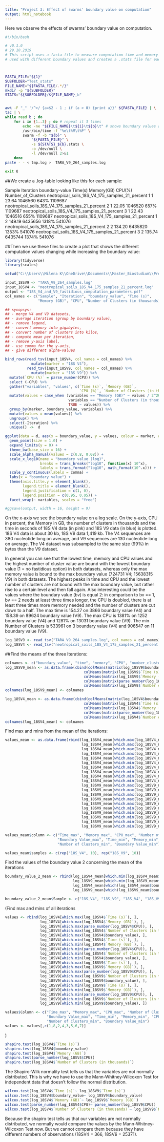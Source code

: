 ---
title: "Project 3: Effect of swarms' boundary value on computation"
output: html_notebook
---
Here we observe the effects of swarms' boundary value on computation.


```{sh}
#!/bin/bash

# v0.1.0
# 29.10.2019
# This script uses a fasta-file to measure computation time and memory of swarm 
# used with different boundary values and creates a .stats file for each boundary value.



FASTA_FILE="${1}"
SUBFOLDER="Test_stats"
FILE_NAME="${FASTA_FILE/.*/}"
mkdir -p "${SUBFOLDER}"
STATS="${SUBFOLDER}/${FILE_NAME}_b"


awk -F "_" '/^>/ {a=$2 - 1 ; if (a > 0) {print a}}' ${FASTA_FILE} | \
tac | \
while read b ; do 
	for i in {1..3} ; do # repeat it 3 times
		echo -ne "${FILE_NAME}\t${i}\t${b}\t" # shows boundary values as column next to other values
		/usr/bin/time -f "%e\t%M\t%P" \
		swarm -f -b "${b}" \
			"${FASTA_FILE}" \
			-s ${STATS}_${b}.stats \
			-o /dev/null \
			-l /dev/null 2>&1
	done 
paste - - < tmp.log >  TARA_V9_264_samples.log

exit 0
```

##We create a .log-table looking like this for each sample:

Sample                                          Iteration boundary-value Time(s) Memory(GB) CPU(%) Number_of_Clusters
neotropical_soils_18S_V4_175_samples_21_percent	1	        1	             23.64	 1046560	  643%	 1109687
neotropical_soils_18S_V4_175_samples_21_percent	2	        1	             22.05	 1046520	  657%	 1109687
neotropical_soils_18S_V4_175_samples_21_percent	3	        1	             22.43	 1046516	  655%	 1109687
neotropical_soils_18S_V4_175_samples_21_percent	1	        2	             149.19	 6435656	  1318%	 541076
neotropical_soils_18S_V4_175_samples_21_percent	2	        2	             134.20	 6435820	  1353%	 541076
neotropical_soils_18S_V4_175_samples_21_percent	3	        2	             135.74  6435744	  1374%	 541076

##Then we use these files to create a plot that shows the different computation values changing while increasing the boundary value:
```{r}
library(tidyverse)
library(scales)

setwd("C:\\Users\\Milena K\\OneDrive\\Documents\\Master_Biostudium\\Projekt_France")

input_18SV9 <- "TARA_V9_264_samples.log"
input_18SV4 <- "neotropical_soils_18S_V4_175_samples_21_percent.log"
output <- "18S_V4_and_V9_fastidious_computation_parameters.pdf"
col_names <- c("Sample", "Iteration", "boundary_value", "Time (s)",
               "Memory (GB)", "CPU", "Number of Clusters (in thousands)")

## synopsys:
## - merge V4 and V9 datasets,
## - average iteration (group by boundary value),
## - remove legend,
## - convert memory into gigabytes,
## - convert number of clusters into kilos,
## - compute mean per iteration,
## - remove y-axis label,
## - use comma for the y-axis,
## - give different alpha-values

bind_rows(read_tsv(input_18SV4, col_names = col_names) %>%
            mutate(marker = "18S V4"),
          read_tsv(input_18SV9, col_names = col_names) %>%
            mutate(marker = "18S V9")) %>%
  mutate(`CPU (%)` = parse_number(CPU)) %>%
  select (-CPU) %>%
  gather("variables", "values", c(`Time (s)`, `Memory (GB)`,
                                  `CPU (%)`, `Number of Clusters (in thousands)`)) %>%
  mutate(values = case_when (variables == "Memory (GB)" ~ values / 2^20,
                             variables == "Number of Clusters (in thousands)" ~ values / 1000,
                             TRUE ~ values)) %>%
  group_by(marker, boundary_value, variables) %>%
  mutate(values = mean(values)) %>%
  ungroup() %>%
  select(-Iteration) %>%
  unique() ->  d

ggplot(data = d, aes(x = boundary_value, y = values, colour = marker, alpha = marker)) +
  geom_point(size = 1.0) +
  expand_limits(y = 0) +
  theme_bw(base_size = 16) +
  scale_alpha_manual(values = c(0.8, 0.08)) +
  scale_x_log10(name = "boundary value (log)",
                breaks = trans_breaks("log10", function(x) 10^x),
                labels = trans_format("log10", math_format(10^.x))) +
  scale_y_continuous(labels = comma) +
  labs(x = "boundary value") +
  theme(axis.title.y = element_blank(),
        legend.title = element_blank(),
        legend.justification = c(1, 0),
        legend.position = c(0.95, 0.05)) +
  facet_wrap(~ variables, scales = "free")

#ggsave(output, width = 16, height = 9)
```

On the x-axis we see the boundary value on a log scale. On the y-axis, CPU in percent, the Memory in GB, the number of clusters in thousands and the time in seconds of 18S V4 data (in pink) and 18S V9 data (in blue) is plotted. 18S V4 data is about 30 kb, 18S V9 data 1,419 kb.
The V4 sequences are 380 nucleotide long on average, and V9 sequences are 130 nucleotide long on average. The V4 dataset was subsampled to the same size (99%) in bytes than the V9 dataset.

In general you can see that the lowest time, memory and CPU values and the highest number of cluster value are bound with the lowest boundary value (1 = no fastidious option) in both datasets, whereas only the max memory value is bound to the max boundary value (724731 V4; 15638315 V9) in both datasets. The highest peaks in time and CPU and the lowest number of clusters are not bound with the max boundary value, but rather rise to a certain level and then fall again. 
Also interesting could be the values where the boundary value (bv) is equal 2: in comparison to bv == 1, bv == 2 needs at least three times longer, the CPU is doubled, there is at least three times more memory needed and the number of clusters are cut down to a half.
The max time is 154.27 on 3866 boundary value (V4) and 158.39 on 89624 boundary value (V9). The max CPU is 1381% on 1252 boundary value (V4) and 1281% on 13031 boundary value (V9). The min Number of Clusters is 533961 on 3 boundary value (V4) and 906547 on 11 boundary value (V9). 


```{r}
log_18SV9 <- read_tsv("TARA_V9_264_samples.log", col_names = col_names)
log_18SV4 <- read_tsv("neotropical_soils_18S_V4_175_samples_21_percent.log", col_names = col_names)
```

##Find the means of the three Iterations:
```{r}
colnames <- c("boundary_value", "time", "memory", "CPU", "number_clusters")
log_18SV9_mean <- as.data.frame(cbind(colMeans(matrix(log_18SV9$boundary_value, nrow=3)),
                                    colMeans(matrix(log_18SV9$`Time (s)`, nrow=3)),
                                    colMeans(matrix(log_18SV9$`Memory (GB)`, nrow=3)),
                                    colMeans(matrix(parse_number(log_18SV9$CPU), nrow=3)),
                                    colMeans(matrix(log_18SV9$`Number of Clusters (in thousands)`, nrow=3))))
colnames(log_18SV9_mean) <- colnames     

log_18SV4_mean <- as.data.frame(cbind(colMeans(matrix(log_18SV4$boundary_value, nrow=3)),
                                    colMeans(matrix(log_18SV4$`Time (s)`, nrow=3)),
                                    colMeans(matrix(log_18SV4$`Memory (GB)`, nrow=3)),
                                    colMeans(matrix(parse_number(log_18SV4$CPU), nrow=3)),
                                    colMeans(matrix(log_18SV4$`Number of Clusters (in thousands)`, nrow=3))))
colnames(log_18SV4_mean) <- colnames
```

Find max and mins from the mean of the iterations:
```{r}
values_mean <- as.data.frame(rbind(log_18SV4_mean[which.max(log_18SV4_mean[,2]), ],
                                   log_18SV4_mean[which.max(log_18SV4_mean[,3]), ],
                                   log_18SV4_mean[which.max(log_18SV4_mean[,4]), ],
                                   log_18SV4_mean[which.max(log_18SV4_mean[,5]), ],
                                   log_18SV4_mean[which.max(log_18SV4_mean[,1]), ],
                                   log_18SV4_mean[which.min(log_18SV4_mean[,2]), ],
                                   log_18SV4_mean[which.min(log_18SV4_mean[,3]), ],
                                   log_18SV4_mean[which.min(log_18SV4_mean[,4]), ],
                                   log_18SV4_mean[which.min(log_18SV4_mean[,5]), ],
                                   log_18SV4_mean[which.min(log_18SV4_mean[,1]), ],
                                   log_18SV9_mean[which.max(log_18SV9_mean[,2]), ],
                                   log_18SV9_mean[which.max(log_18SV9_mean[,3]), ],
                                   log_18SV9_mean[which.max(log_18SV9_mean[,4]), ],
                                   log_18SV9_mean[which.max(log_18SV9_mean[,5]), ],
                                   log_18SV9_mean[which.max(log_18SV9_mean[,1]), ],
                                   log_18SV9_mean[which.min(log_18SV9_mean[,2]), ],
                                   log_18SV9_mean[which.min(log_18SV9_mean[,3]), ],
                                   log_18SV9_mean[which.min(log_18SV9_mean[,4]), ],
                                   log_18SV9_mean[which.min(log_18SV9_mean[,5]), ],
                                   log_18SV9_mean[which.min(log_18SV9_mean[,1]), ])

values_mean$column <- c("Time_max", "Memory_max", "CPU_max", "Number of Clusters_max", 
                        "Boundary Value_max", "Time_min", "Memory_min", "CPU_min", 
                        "Number of Clusters_min", "Boundary Value_min")

values_mean$samples <- c(rep("18S_V4", 10), rep("18S_V9", 10))
```

Find the values of the boundary value 2 concerning the mean of the iterations
```{r}

boundary_value_2_mean <- rbind(log_18SV4_mean[which.min(log_18SV4_mean$boundary_value), ],
                               log_18SV9_mean[which.min(log_18SV9_mean$boundary_value), ], 
                               log_18SV4_mean[which(log_18SV4_mean$boundary_value == 2), ],
                               log_18SV9_mean[which(log_18SV9_mean$boundary_value == 2), ])

boundary_value_2_mean$Sample <- c("18S_V4", "18S_V9", "18S_V4", "18S_V9")
```



(Find max and mins of all iterations
```{r}
values <- rbind(log_18SV4[which.max(log_18SV4$`Time (s)`), ],
                log_18SV4[which.max(log_18SV4$`Memory (GB)`), ],
                log_18SV4[which.max(parse_number(log_18SV4$CPU)), ],
                log_18SV4[which.max(log_18SV4$`Number of Clusters (in thousands)`), ],
                log_18SV4[which.max(log_18SV4$boundary_value), ],
                log_18SV4[which.min(log_18SV4$`Time (s)`), ],
                log_18SV4[which.min(log_18SV4$`Memory (GB)`), ],
                log_18SV4[which.min(parse_number(log_18SV4$CPU)), ],
                log_18SV4[which.min(log_18SV4$`Number of Clusters (in thousands)`), ],
                log_18SV4[which.min(log_18SV4$boundary_value), ],
                log_18SV9[which.max(log_18SV9$`Time (s)`), ],
                log_18SV9[which.max(log_18SV9$`Memory (GB)`), ],
                log_18SV9[which.max(parse_number(log_18SV9$CPU)), ],
                log_18SV9[which.max(log_18SV9$`Number of Clusters (in thousands)`), ],
                log_18SV9[which.max(log_18SV9$boundary_value), ],
                log_18SV9[which.min(log_18SV9$`Time (s)`), ],
                log_18SV9[which.min(log_18SV9$`Memory (GB)`), ],
                log_18SV9[which.min(parse_number(log_18SV9$CPU)), ],
                log_18SV9[which.min(log_18SV9$`Number of Clusters (in thousands)`), ],
                log_18SV9[which.min(log_18SV9$boundary_value), ])

values$Column <- c("Time_max", "Memory_max", "CPU_max", "Number of Clusters_max", 
                   "Boundary Value_max", "Time_min", "Memory_min", "CPU_min", 
                   "Number of Clusters_min", "Boundary Value_min")
values <- values[,c(1,8,2,4,3,5,6,7)]
```
)







```{r}
shapiro.test(log_18SV4$`Time (s)`)
shapiro.test(log_18SV4$boundary_value)
shapiro.test(log_18SV4$`Memory (GB)`)
shapiro.test(parse_number(log_18SV4$CPU))
shapiro.test(log_18SV4$`Number of Clusters (in thousands)`)
```
The Shapiro-Wilk normality test tells us that the variables are not normally distributed.
This is why we have to use the Mann-Whitney-Wilcoxon Test for independent data that doesn't follow the normal distribution.
```{r}
wilcox.test(log_18SV4$`Time (s)`~ log_18SV9$`Time (s)`)
wilcox.test(log_18SV4$boundary_value~ log_18SV9$boundary_value)
wilcox.test(log_18SV4$`Memory (GB)`~ log_18SV9$`Memory (GB)`)
wilcox.test(parse_number(log_18SV4$CPU)~ parse_number(log_18SV9$CPU))
wilcox.test(log_18SV4$`Number of Clusters (in thousands)`~ log_18SV9$`Number of Clusters (in thousands)`)
```
Because the shapiro test tells us that our variables are not normally distributed, we normally would compare the values by the Mann-Whitney-Wilcoxon Test now. But we cannot compare them because they have different numbers of observations (18SV4 = 366, 18SV9 = 25371).
